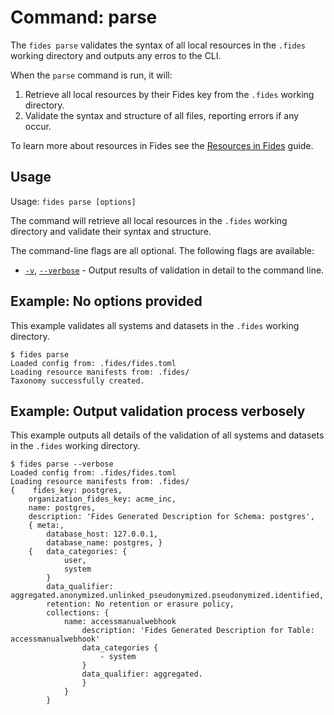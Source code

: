 
# Command: parse

The ```fides parse``` validates the syntax of all local resources in the ```.fides``` working directory and outputs any erros to the CLI.

When the ```parse``` command is run, it will:

1. Retrieve all local resources by their Fides key from the ```.fides``` working directory.
2. Validate the syntax and structure of all files, reporting errors if any occur.

To learn more about resources in Fides see the [Resources in Fides](#LINK) guide.

## Usage
Usage: ```fides parse [options]```

The command will retrieve all local resources in the ```.fides``` working directory and validate their syntax and structure.

The command-line flags are all optional. The following flags are available:

* <span class="nx-absolute -nx-mt-20" id="v"></span>[```-v```](#v), [```--verbose```](#v) - Output results of validation in detail to the command line.

## Example: No options provided
This example validates all systems and datasets in the ```.fides``` working directory.

```console
$ fides parse
Loaded config from: .fides/fides.toml
Loading resource manifests from: .fides/
Taxonomy successfully created.
```

## Example: Output validation process verbosely
This example outputs all details of the validation of all systems and datasets in the ```.fides``` working directory.

```console
$ fides parse --verbose
Loaded config from: .fides/fides.toml
Loading resource manifests from: .fides/
{    fides_key: postgres,
    organization_fides_key: acme_inc,
    name: postgres,
    description: 'Fides Generated Description for Schema: postgres',
    { meta:,
        database_host: 127.0.0.1,
        database_name: postgres, }
    {   data_categories: {
            user,
            system
        }
        data_qualifier: aggregated.anonymized.unlinked_pseudonymized.pseudonymized.identified,
        retention: No retention or erasure policy,
        collections: {
            name: accessmanualwebhook
                description: 'Fides Generated Description for Table: accessmanualwebhook'
                data_categories {
                    - system
                }
                data_qualifier: aggregated. 
                }
            }
        }
```